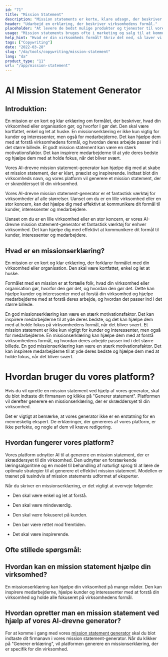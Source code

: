 ```yaml
---
id: "71"
title: "Mission Statement"
description: "Mission statements er korte, klare udsagn, der beskriver en virksomheds formål, hvad den gør, og hvorfor den eksisterer. De bruges ofte til at kommunikere en virksomheds værdier og mål, og de kan bruges som en måde at differentiere en virksomhed fra en anden på."
header: "Udarbejd en erklæring, der beskriver virksomhedens formål."
placeholder: "At levere de bedst mulige produkter og tjenester til vores kunder."
usage: "Mission statements bruges ofte i marketing og salg til at kommunikere, hvad en virksomhed gør, og hvorfor den er anderledes. Følgende generator kan hjælpe dig med at designe og brainstrom en stilistisk mission statement, der er tæt på dit brand."
help_hint: "Hvad er din virksomheds formål? Skriv det ned, så laver vi det om til en missionserklæring."
tags: ["Copywriting"]
date: "2022-03-28"
slug: "/da/tools/copywriting/mission-statement"
lang: "da"
product_type: "11"
url: "/app/mission-statement"
---
```


# AI Mission Statement Generator

## Introduktion:

En mission er en kort og klar erklæring om formålet, der beskriver, hvad din virksomhed eller organisation gør, og hvorfor I gør det. Den skal være kortfattet, enkel og let at huske. En missionserklæring er ikke kun vigtig for kunder og interessenter, men også for medarbejderne. Det kan hjælpe dem med at forstå virksomhedens formål, og hvordan deres arbejde passer ind i det større billede. Et godt mission statement kan være en stærk motivationsfaktor. Det kan inspirere medarbejderne til at yde deres bedste og hjælpe dem med at holde fokus, når det bliver svært.

Vores AI-drevne mission statement-generator kan hjælpe dig med at skabe et mission statement, der er klart, præcist og inspirerende. Indtast blot din virksomheds navn, og vores platform vil generere et mission statement, der er skræddersyet til din virksomhed.

Vores AI-drevne mission statement-generator er et fantastisk værktøj for virksomheder af alle størrelser. Uanset om du er en lille virksomhed eller en stor koncern, kan det hjælpe dig med effektivt at kommunikere dit formål til kunder, interessenter og medarbejdere.

Uanset om du er en lille virksomhed eller en stor koncern, er vores AI-drevne mission statement-generator et fantastisk værktøj for enhver virksomhed. Det kan hjælpe dig med effektivt at kommunikere dit formål til kunder, interessenter og medarbejdere.

## Hvad er en missionserklæring?

En mission er en kort og klar erklæring, der forklarer formålet med din virksomhed eller organisation. Den skal være kortfattet, enkel og let at huske.

Formålet med en mission er at fortælle folk, hvad din virksomhed eller organisation gør, hvorfor den gør det, og hvordan den gør det. Dette kan hjælpe kunder og interessenter med at forstå din virksomhed og hjælpe medarbejderne med at forstå deres arbejde, og hvordan det passer ind i det større billede.

En god missionserklæring kan være en stærk motivationsfaktor. Det kan inspirere medarbejderne til at yde deres bedste, og det kan hjælpe dem med at holde fokus på virksomhedens formål, når det bliver svært. Et mission statement er ikke kun vigtigt for kunder og interessenter, men også for medarbejderne. En missionserklæring kan hjælpe dem med at forstå virksomhedens formål, og hvordan deres arbejde passer ind i det større billede. En god missionserklæring kan være en stærk motivationsfaktor. Det kan inspirere medarbejderne til at yde deres bedste og hjælpe dem med at holde fokus, når det bliver svært.

# Hvordan bruger du vores platform?

Hvis du vil oprette en mission statement ved hjælp af vores generator, skal du blot indtaste dit firmanavn og klikke på "Generer statement". Platformen vil derefter generere en missionserklæring, der er skræddersyet til din virksomhed.

Det er vigtigt at bemærke, at vores generator ikke er en erstatning for en menneskelig ekspert. De erklæringer, der genereres af vores platform, er ikke perfekte, og nogle af dem vil kræve redigering.

## Hvordan fungerer vores platform?

Vores platform udnytter AI til at generere en mission statement, der er skræddersyet til din virksomhed. Den udnytter en forstærkende læringsalgoritme og en model til behandling af naturligt sprog til at lære de optimale strategier til at generere et effektivt mission statement. Modellen er trænet på tusindvis af mission statements udformet af eksperter.

Når du skriver en missionserklæring, er det vigtigt at overveje følgende:

- Den skal være enkel og let at forstå.

- Den skal være mindeværdig.

- Den skal være fokuseret på kunden.

- Den bør være rettet mod fremtiden.

- Det skal være inspirerende.

## Ofte stillede spørgsmål:

## Hvordan kan en mission statement hjælpe din virksomhed?

En missionserklæring kan hjælpe din virksomhed på mange måder. Den kan inspirere medarbejderne, hjælpe kunder og interessenter med at forstå din virksomhed og holde alle fokuseret på virksomhedens formål.

## Hvordan opretter man en mission statement ved hjælp af vores AI-drevne generator?

For at komme i gang med vores [mission statement generator](/app/mission-statement) skal du blot indtaste dit firmanavn i vores mission statement-generator. Når du klikker på "Generer erklæring", vil platformen generere en missionserklæring, der er specifik for din virksomhed.
